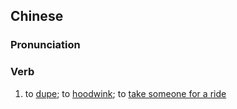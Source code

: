 {{also|哄骗}}
==Chinese==
{{zh-forms|s=哄骗}}

===Pronunciation===
{{zh-pron
|m=hǒngpiàn
|c=hung6 pin3
|cat=v
}}

===Verb===
{{zh-verb}}

# to [[dupe]]; to [[hoodwink]]; to [[take for a ride|take someone for a ride]]